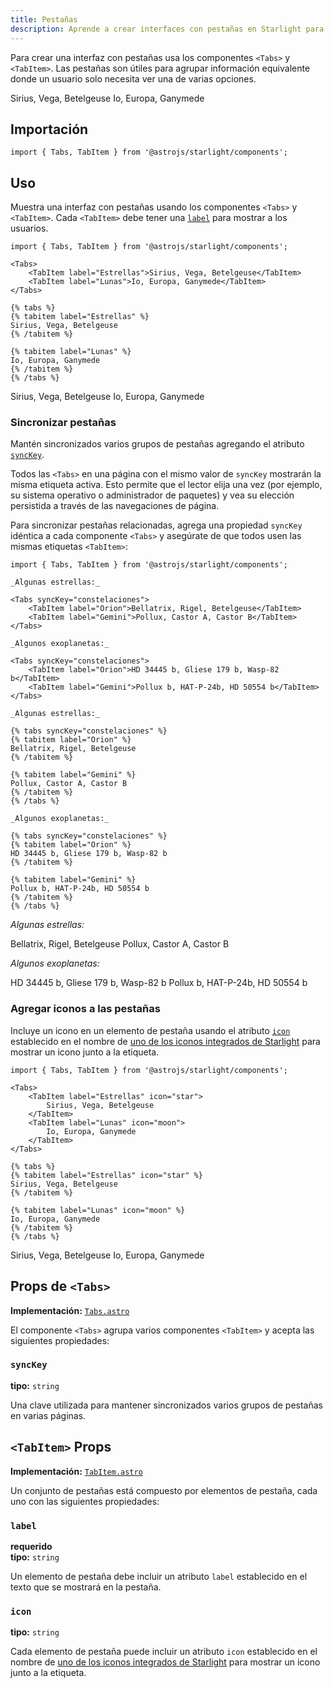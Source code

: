 ```yaml
---
title: Pestañas
description: Aprende a crear interfaces con pestañas en Starlight para agrupar información equivalente.
---
```



Para crear una interfaz con pestañas usa los componentes `<Tabs>` y `<TabItem>`.
Las pestañas son útiles para agrupar información equivalente donde un usuario solo necesita ver una de varias opciones.


<Preview>

<Tabs slot="preview">
	<TabItem label="Estrellas">Sirius, Vega, Betelgeuse</TabItem>
	<TabItem label="Lunas">Io, Europa, Ganymede</TabItem>
</Tabs>

</Preview>

## Importación

```tsx
import { Tabs, TabItem } from '@astrojs/starlight/components';
```

## Uso

Muestra una interfaz con pestañas usando los componentes `<Tabs>` y `<TabItem>`.
Cada `<TabItem>` debe tener una [`label`](#label) para mostrar a los usuarios.

<Preview>

```mdx
import { Tabs, TabItem } from '@astrojs/starlight/components';

<Tabs>
	<TabItem label="Estrellas">Sirius, Vega, Betelgeuse</TabItem>
	<TabItem label="Lunas">Io, Europa, Ganymede</TabItem>
</Tabs>
```

<Fragment slot="markdoc">

```markdoc
{% tabs %}
{% tabitem label="Estrellas" %}
Sirius, Vega, Betelgeuse
{% /tabitem %}

{% tabitem label="Lunas" %}
Io, Europa, Ganymede
{% /tabitem %}
{% /tabs %}
```

</Fragment>

<Tabs slot="preview">
	<TabItem label="Estrellas">Sirius, Vega, Betelgeuse</TabItem>
	<TabItem label="Lunas">Io, Europa, Ganymede</TabItem>
</Tabs>

</Preview>

### Sincronizar pestañas

Mantén sincronizados varios grupos de pestañas agregando el atributo [`syncKey`](#synckey).

Todos las `<Tabs>` en una página con el mismo valor de `syncKey` mostrarán la misma etiqueta activa.
Esto permite que el lector elija una vez (por ejemplo, su sistema operativo o administrador de paquetes) y vea su elección persistida a través de las navegaciones de página.

Para sincronizar pestañas relacionadas, agrega una propiedad `syncKey` idéntica a cada componente `<Tabs>` y asegúrate de que todos usen las mismas etiquetas `<TabItem>`:

<Preview>

```mdx 'syncKey="constelaciones"'
import { Tabs, TabItem } from '@astrojs/starlight/components';

_Algunas estrellas:_

<Tabs syncKey="constelaciones">
	<TabItem label="Orion">Bellatrix, Rigel, Betelgeuse</TabItem>
	<TabItem label="Gemini">Pollux, Castor A, Castor B</TabItem>
</Tabs>

_Algunos exoplanetas:_

<Tabs syncKey="constelaciones">
	<TabItem label="Orion">HD 34445 b, Gliese 179 b, Wasp-82 b</TabItem>
	<TabItem label="Gemini">Pollux b, HAT-P-24b, HD 50554 b</TabItem>
</Tabs>
```

<Fragment slot="markdoc">

```markdoc 'syncKey="constelaciones"'
_Algunas estrellas:_

{% tabs syncKey="constelaciones" %}
{% tabitem label="Orion" %}
Bellatrix, Rigel, Betelgeuse
{% /tabitem %}

{% tabitem label="Gemini" %}
Pollux, Castor A, Castor B
{% /tabitem %}
{% /tabs %}

_Algunos exoplanetas:_

{% tabs syncKey="constelaciones" %}
{% tabitem label="Orion" %}
HD 34445 b, Gliese 179 b, Wasp-82 b
{% /tabitem %}

{% tabitem label="Gemini" %}
Pollux b, HAT-P-24b, HD 50554 b
{% /tabitem %}
{% /tabs %}
```

</Fragment>

<Fragment slot="preview">

_Algunas estrellas:_

<Tabs syncKey="constelaciones">
	<TabItem label="Orion">Bellatrix, Rigel, Betelgeuse</TabItem>
	<TabItem label="Gemini">Pollux, Castor A, Castor B</TabItem>
</Tabs>

_Algunos exoplanetas:_

<Tabs syncKey="constelaciones">
	<TabItem label="Orion">HD 34445 b, Gliese 179 b, Wasp-82 b</TabItem>
	<TabItem label="Gemini">Pollux b, HAT-P-24b, HD 50554 b</TabItem>
</Tabs>

</Fragment>

</Preview>

### Agregar iconos a las pestañas

Incluye un icono en un elemento de pestaña usando el atributo [`icon`](#icon) establecido en el nombre de [uno de los iconos integrados de Starlight](/es/reference/icons/#todos-los-iconos) para mostrar un icono junto a la etiqueta.

<Preview>

```mdx /icon="\w+"/
import { Tabs, TabItem } from '@astrojs/starlight/components';

<Tabs>
	<TabItem label="Estrellas" icon="star">
		Sirius, Vega, Betelgeuse
	</TabItem>
	<TabItem label="Lunas" icon="moon">
		Io, Europa, Ganymede
	</TabItem>
</Tabs>
```

<Fragment slot="markdoc">

```markdoc /icon="\w+"/
{% tabs %}
{% tabitem label="Estrellas" icon="star" %}
Sirius, Vega, Betelgeuse
{% /tabitem %}

{% tabitem label="Lunas" icon="moon" %}
Io, Europa, Ganymede
{% /tabitem %}
{% /tabs %}
```

</Fragment>

<Tabs slot="preview">
	<TabItem label="Estrellas" icon="star">
		Sirius, Vega, Betelgeuse
	</TabItem>
	<TabItem label="Lunas" icon="moon">
		Io, Europa, Ganymede
	</TabItem>
</Tabs>

</Preview>

## Props de `<Tabs>`

**Implementación:** [`Tabs.astro`](https://github.com/withastro/starlight/blob/main/packages/starlight/user-components/Tabs.astro)

El componente `<Tabs>` agrupa varios componentes `<TabItem>` y acepta las siguientes propiedades:

### `syncKey`

**tipo:** `string`

Una clave utilizada para mantener sincronizados varios grupos de pestañas en varias páginas.

## `<TabItem>` Props

**Implementación:** [`TabItem.astro`](https://github.com/withastro/starlight/blob/main/packages/starlight/user-components/TabItem.astro)

Un conjunto de pestañas está compuesto por elementos de pestaña, cada uno con las siguientes propiedades:

### `label`

**requerido**  
**tipo:** `string`

Un elemento de pestaña debe incluir un atributo `label` establecido en el texto que se mostrará en la pestaña.

### `icon`

**tipo:** `string`

Cada elemento de pestaña puede incluir un atributo `icon` establecido en el nombre de [uno de los iconos integrados de Starlight](/es/reference/icons/#todos-los-iconos) para mostrar un icono junto a la etiqueta.
